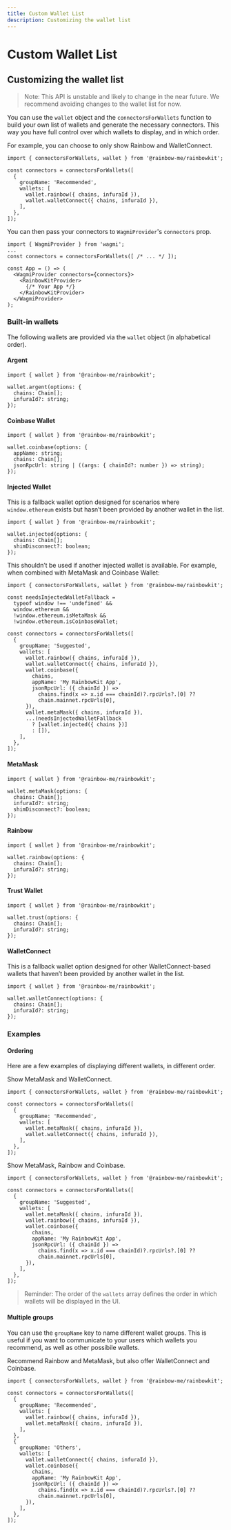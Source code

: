 ```yaml
---
title: Custom Wallet List
description: Customizing the wallet list
---
```


# Custom Wallet List

## Customizing the wallet list

> Note: This API is unstable and likely to change in the near future. We recommend avoiding changes to the wallet list for now.

You can use the `wallet` object and the `connectorsForWallets` function to build your own list of wallets and generate the necessary connectors. This way you have full control over which wallets to display, and in which order.

For example, you can choose to only show Rainbow and WalletConnect.

```tsx
import { connectorsForWallets, wallet } from '@rainbow-me/rainbowkit';

const connectors = connectorsForWallets([
  {
    groupName: 'Recommended',
    wallets: [
      wallet.rainbow({ chains, infuraId }),
      wallet.walletConnect({ chains, infuraId }),
    ],
  },
]);
```

You can then pass your connectors to `WagmiProvider`'s `connectors` prop.

```tsx line=1,4-11
import { WagmiProvider } from 'wagmi';
...
const connectors = connectorsForWallets([ /* ... */ ]);

const App = () => (
  <WagmiProvider connectors={connectors}>
    <RainbowKitProvider>
      {/* Your App */}
    </RainbowKitProvider>
  </WagmiProvider>
);
```

### Built-in wallets

The following wallets are provided via the `wallet` object (in alphabetical order).

#### Argent

```tsx
import { wallet } from '@rainbow-me/rainbowkit';

wallet.argent(options: {
  chains: Chain[];
  infuraId?: string;
});
```

#### Coinbase Wallet

```tsx
import { wallet } from '@rainbow-me/rainbowkit';

wallet.coinbase(options: {
  appName: string;
  chains: Chain[];
  jsonRpcUrl: string | ((args: { chainId?: number }) => string);
});
```

#### Injected Wallet

This is a fallback wallet option designed for scenarios where `window.ethereum` exists but hasn’t been provided by another wallet in the list.

```tsx
import { wallet } from '@rainbow-me/rainbowkit';

wallet.injected(options: {
  chains: Chain[];
  shimDisconnect?: boolean;
});
```

This shouldn’t be used if another injected wallet is available. For example, when combined with MetaMask and Coinbase Wallet:

```tsx line=3-7,23-25
import { connectorsForWallets, wallet } from '@rainbow-me/rainbowkit';

const needsInjectedWalletFallback =
  typeof window !== 'undefined' &&
  window.ethereum &&
  !window.ethereum.isMetaMask &&
  !window.ethereum.isCoinbaseWallet;

const connectors = connectorsForWallets([
  {
    groupName: 'Suggested',
    wallets: [
      wallet.rainbow({ chains, infuraId }),
      wallet.walletConnect({ chains, infuraId }),
      wallet.coinbase({
        chains,
        appName: 'My RainbowKit App',
        jsonRpcUrl: ({ chainId }) =>
          chains.find(x => x.id === chainId)?.rpcUrls?.[0] ??
          chain.mainnet.rpcUrls[0],
      }),
      wallet.metaMask({ chains, infuraId }),
      ...(needsInjectedWalletFallback
        ? [wallet.injected({ chains })]
        : []),
    ],
  },
]);
```

#### MetaMask

```tsx
import { wallet } from '@rainbow-me/rainbowkit';

wallet.metaMask(options: {
  chains: Chain[];
  infuraId?: string;
  shimDisconnect?: boolean;
});
```

#### Rainbow

```tsx
import { wallet } from '@rainbow-me/rainbowkit';

wallet.rainbow(options: {
  chains: Chain[];
  infuraId?: string;
});
```

#### Trust Wallet

```tsx
import { wallet } from '@rainbow-me/rainbowkit';

wallet.trust(options: {
  chains: Chain[];
  infuraId?: string;
});
```

#### WalletConnect

This is a fallback wallet option designed for other WalletConnect-based wallets that haven’t been provided by another wallet in the list.

```tsx
import { wallet } from '@rainbow-me/rainbowkit';

wallet.walletConnect(options: {
  chains: Chain[];
  infuraId?: string;
});
```

### Examples

#### Ordering

Here are a few examples of displaying different wallets, in different order.

Show MetaMask and WalletConnect.

```tsx
import { connectorsForWallets, wallet } from '@rainbow-me/rainbowkit';

const connectors = connectorsForWallets([
  {
    groupName: 'Recommended',
    wallets: [
      wallet.metaMask({ chains, infuraId }),
      wallet.walletConnect({ chains, infuraId }),
    ],
  },
]);
```

Show MetaMask, Rainbow and Coinbase.

```tsx
import { connectorsForWallets, wallet } from '@rainbow-me/rainbowkit';

const connectors = connectorsForWallets([
  {
    groupName: 'Suggested',
    wallets: [
      wallet.metaMask({ chains, infuraId }),
      wallet.rainbow({ chains, infuraId }),
      wallet.coinbase({
        chains,
        appName: 'My RainbowKit App',
        jsonRpcUrl: ({ chainId }) =>
          chains.find(x => x.id === chainId)?.rpcUrls?.[0] ??
          chain.mainnet.rpcUrls[0],
      }),
    ],
  },
]);
```

> Reminder: The order of the `wallets` array defines the order in which wallets will be displayed in the UI.

#### Multiple groups

You can use the `groupName` key to name different wallet groups. This is useful if you want to communicate to your users which wallets you recommend, as well as other possibile wallets.

Recommend Rainbow and MetaMask, but also offer WalletConnect and Coinbase.

```tsx
import { connectorsForWallets, wallet } from '@rainbow-me/rainbowkit';

const connectors = connectorsForWallets([
  {
    groupName: 'Recommended',
    wallets: [
      wallet.rainbow({ chains, infuraId }),
      wallet.metaMask({ chains, infuraId }),
    ],
  },
  {
    groupName: 'Others',
    wallets: [
      wallet.walletConnect({ chains, infuraId }),
      wallet.coinbase({
        chains,
        appName: 'My RainbowKit App',
        jsonRpcUrl: ({ chainId }) =>
          chains.find(x => x.id === chainId)?.rpcUrls?.[0] ??
          chain.mainnet.rpcUrls[0],
      }),
    ],
  },
]);
```
